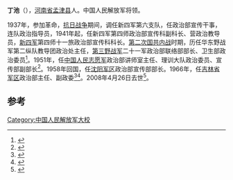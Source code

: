 '''丁池'''（{{bd|1917年|2月|2008年|4月26日}}），[[河南省|河南省]][[孟津县|孟津县]]人。中国人民解放军将领。

1937年，参加革命，[[抗日战争|抗日战争]]期间，调任新四军第六支队，任政治部宣传干事，连队政治指导员，1941年起，任新四军第四师政治部宣传科副科长、营政治教导员，[[新四军|新四军]]第四师十一旅政治部宣传科科长。[[第二次国共内战|第二次国共内战]]时期，历任华东野战军第二纵队教导团政治处主任，[[第三野战军|第三野战军]]二十一军政治部联络部部长、卫生部政治委员<ref name="马洪才1985">{{cite book|author=马洪才|title=新四軍人物志|url=http://books.google.com/books?id=UyiCAAAAIAAJ|year=1985|publisher=江苏人民出版社}}</ref>。1951年，任[[中国人民志愿军|中国人民志愿军]]政治部讲师室主任、理训大队政治委员、宣传部副部长<ref>{{cite book|title=河南省志: 人物志 (简介)|url=http://books.google.com/books?id=4EYLAQAAMAAJ|publisher=河南人民出版社|page=152}}</ref>。1958年回国，任[[沈阳军区|沈阳军区]]政治部宣传部部长。1966年，任[[吉林省军区|吉林省军区]]政治部主任、副政委<ref>{{cite book|title=中共吉林省委活动大事记: 1966.5-1987.12|url=http://books.google.com/books?id=_QtPAAAAMAAJ|publisher=中共吉林省委党史研究室|page=58}}</ref><ref>{{cite book|title=吉林省志: 军事志|url=http://books.google.com/books?id=A0YLAQAAMAAJ|publisher=吉林人民出版社|pages= 118}}</ref>。2008年4月26日去世<ref>{{cite news|title=丁池同志逝世|url=http://cpc.people.com.cn/GB/64093/87393/8590294.html|accessdate=2015-06-05|work=人民网|archive-date=2016-03-04|archive-url=https://web.archive.org/web/20160304065542/http://cpc.people.com.cn/GB/64093/87393/8590294.html|dead-url=no}}</ref>。

==参考==
{{reflist}}
{{中国政治人物小作品}}

[[Category:中国人民解放军大校|Category:中国人民解放军大校]]
